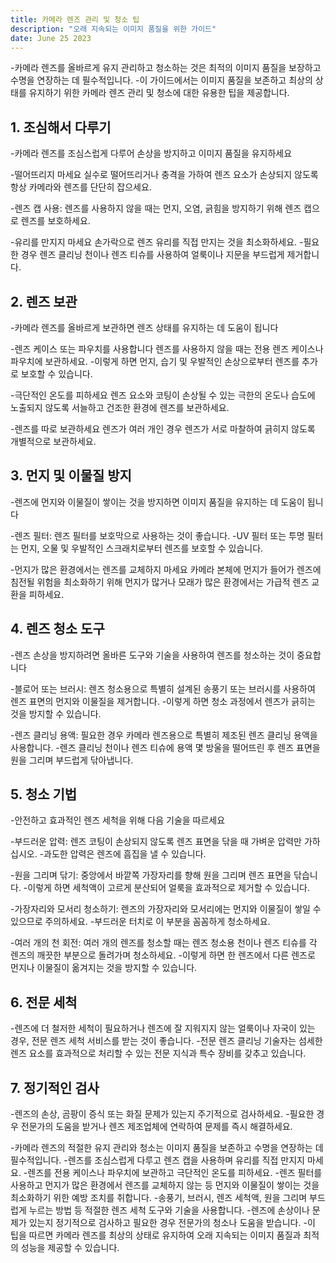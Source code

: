 ```yaml
---
title: 카메라 렌즈 관리 및 청소 팁
description: "오래 지속되는 이미지 품질을 위한 가이드"
date: June 25 2023
---
```


-카메라 렌즈를 올바르게 유지 관리하고 청소하는 것은 최적의 이미지 품질을 보장하고 수명을 연장하는 데 필수적입니다. 
-이 가이드에서는 이미지 품질을 보존하고 최상의 상태를 유지하기 위한 카메라 렌즈 관리 및 청소에 대한 유용한 팁을 제공합니다.
## 1. 조심해서 다루기
-카메라 렌즈를 조심스럽게 다루어 손상을 방지하고 이미지 품질을 유지하세요

-떨어뜨리지 마세요 실수로 떨어뜨리거나 충격을 가하여 렌즈 요소가 손상되지 않도록 항상 카메라와 렌즈를 단단히 잡으세요.

-렌즈 캡 사용: 렌즈를 사용하지 않을 때는 먼지, 오염, 긁힘을 방지하기 위해 렌즈 캡으로 렌즈를 보호하세요.

-유리를 만지지 마세요 손가락으로 렌즈 유리를 직접 만지는 것을 최소화하세요. 
-필요한 경우 렌즈 클리닝 천이나 렌즈 티슈를 사용하여 얼룩이나 지문을 부드럽게 제거합니다.

## 2. 렌즈 보관
-카메라 렌즈를 올바르게 보관하면 렌즈 상태를 유지하는 데 도움이 됩니다

-렌즈 케이스 또는 파우치를 사용합니다 렌즈를 사용하지 않을 때는 전용 렌즈 케이스나 파우치에 보관하세요. 
-이렇게 하면 먼지, 습기 및 우발적인 손상으로부터 렌즈를 추가로 보호할 수 있습니다.

-극단적인 온도를 피하세요 렌즈 요소와 코팅이 손상될 수 있는 극한의 온도나 습도에 노출되지 않도록 서늘하고 건조한 환경에 렌즈를 보관하세요.

-렌즈를 따로 보관하세요 렌즈가 여러 개인 경우 렌즈가 서로 마찰하여 긁히지 않도록 개별적으로 보관하세요.

## 3. 먼지 및 이물질 방지
-렌즈에 먼지와 이물질이 쌓이는 것을 방지하면 이미지 품질을 유지하는 데 도움이 됩니다

-렌즈 필터: 렌즈 필터를 보호막으로 사용하는 것이 좋습니다. 
-UV 필터 또는 투명 필터는 먼지, 오물 및 우발적인 스크래치로부터 렌즈를 보호할 수 있습니다.

-먼지가 많은 환경에서는 렌즈를 교체하지 마세요 카메라 본체에 먼지가 들어가 렌즈에 침전될 위험을 최소화하기 위해 먼지가 많거나 모래가 많은 환경에서는 가급적 렌즈 교환을 피하세요.

## 4. 렌즈 청소 도구
-렌즈 손상을 방지하려면 올바른 도구와 기술을 사용하여 렌즈를 청소하는 것이 중요합니다

-블로어 또는 브러시: 렌즈 청소용으로 특별히 설계된 송풍기 또는 브러시를 사용하여 렌즈 표면의 먼지와 이물질을 제거합니다. 
-이렇게 하면 청소 과정에서 렌즈가 긁히는 것을 방지할 수 있습니다.

-렌즈 클리닝 용액: 필요한 경우 카메라 렌즈용으로 특별히 제조된 렌즈 클리닝 용액을 사용합니다. 
-렌즈 클리닝 천이나 렌즈 티슈에 용액 몇 방울을 떨어뜨린 후 렌즈 표면을 원을 그리며 부드럽게 닦아냅니다.

## 5. 청소 기법
-안전하고 효과적인 렌즈 세척을 위해 다음 기술을 따르세요

-부드러운 압력: 렌즈 코팅이 손상되지 않도록 렌즈 표면을 닦을 때 가벼운 압력만 가하십시오. 
-과도한 압력은 렌즈에 흠집을 낼 수 있습니다.

-원을 그리며 닦기: 중앙에서 바깥쪽 가장자리를 향해 원을 그리며 렌즈 표면을 닦습니다. 
-이렇게 하면 세척액이 고르게 분산되어 얼룩을 효과적으로 제거할 수 있습니다.

-가장자리와 모서리 청소하기: 렌즈의 가장자리와 모서리에는 먼지와 이물질이 쌓일 수 있으므로 주의하세요. 
-부드러운 터치로 이 부분을 꼼꼼하게 청소하세요.

-여러 개의 천 회전: 여러 개의 렌즈를 청소할 때는 렌즈 청소용 천이나 렌즈 티슈를 각 렌즈의 깨끗한 부분으로 돌려가며 청소하세요. 
-이렇게 하면 한 렌즈에서 다른 렌즈로 먼지나 이물질이 옮겨지는 것을 방지할 수 있습니다.

## 6. 전문 세척
-렌즈에 더 철저한 세척이 필요하거나 렌즈에 잘 지워지지 않는 얼룩이나 자국이 있는 경우, 전문 렌즈 세척 서비스를 받는 것이 좋습니다. 
-전문 렌즈 클리닝 기술자는 섬세한 렌즈 요소를 효과적으로 처리할 수 있는 전문 지식과 특수 장비를 갖추고 있습니다.

## 7. 정기적인 검사
-렌즈의 손상, 곰팡이 증식 또는 화질 문제가 있는지 주기적으로 검사하세요. 
-필요한 경우 전문가의 도움을 받거나 렌즈 제조업체에 연락하여 문제를 즉시 해결하세요.

-카메라 렌즈의 적절한 유지 관리와 청소는 이미지 품질을 보존하고 수명을 연장하는 데 필수적입니다. 
-렌즈를 조심스럽게 다루고 렌즈 캡을 사용하며 유리를 직접 만지지 마세요. 
-렌즈를 전용 케이스나 파우치에 보관하고 극단적인 온도를 피하세요. 
-렌즈 필터를 사용하고 먼지가 많은 환경에서 렌즈를 교체하지 않는 등 먼지와 이물질이 쌓이는 것을 최소화하기 위한 예방 조치를 취합니다. 
-송풍기, 브러시, 렌즈 세척액, 원을 그리며 부드럽게 누르는 방법 등 적절한 렌즈 세척 도구와 기술을 사용합니다. 
-렌즈에 손상이나 문제가 있는지 정기적으로 검사하고 필요한 경우 전문가의 청소나 도움을 받습니다. 
-이 팁을 따르면 카메라 렌즈를 최상의 상태로 유지하여 오래 지속되는 이미지 품질과 최적의 성능을 제공할 수 있습니다.